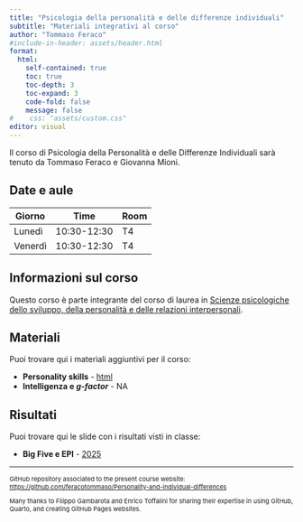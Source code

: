 ```yaml
---
title: "Psicologia della personalità e delle differenze individuali"
subtitle: "Materiali integrativi al corso"
author: "Tommaso Feraco"
#include-in-header: assets/header.html
format: 
  html:
    self-contained: true
    toc: true   
    toc-depth: 3 
    toc-expand: 3 
    code-fold: false 
    message: false
#    css: "assets/custom.css"
editor: visual
---
```


Il corso di Psicologia della Personalità e delle Differenze Individuali sarà tenuto da Tommaso Feraco e Giovanna Mioni.

## Date e aule

| Giorno  | Time        | Room |
|---------|-------------|------|
| Lunedì  | 10:30-12:30 | T4   |
| Venerdì | 10:30-12:30 | T4   |

## Informazioni sul corso

Questo corso è parte integrante del corso di laurea in [Scienze psicologiche dello sviluppo, della personalità e delle relazioni interpersonali](https://www.psicologia.unipd.it/offerta-didattica/corsi-di-laurea/?tipo=L&ordinamento=2023&key=PS2295).

## Materiali

Puoi trovare qui i materiali aggiuntivi per il corso:

-   **Personality skills** - [html](https://feracotommaso.github.io/Personality-and-individual-differences/chapters/personalitySkills.html){target="_blank"} <!--# - pdf -->
-   **Intelligenza e *g-factor*** - NA

## Risultati

Puoi trovare qui le slide con i risultati visti in classe:

-   **Big Five e EPI** - [2025](https://feracotommaso.github.io/Personality-and-individual-differences/results/2025/1.RisultatiBF.html)

------------------------------------------------------------------------

::: {style="font-size:11px;"}
GitHub repository associated to the present course website: <https://github.com/feracotommaso/Personality-and-individual-differences>

Many thanks to Filippo Gambarota and Enrico Toffalini for sharing their expertise in using GitHub, Quarto, and creating GitHub Pages websites.
:::
